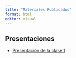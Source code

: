 ```yaml
---
title: "Materiales Publicados"
format: html
editor: visual
---
```


## Presentaciones

-   [Presentación de la clase 1](./presentaciones/1-inicio-y-setup.html)
